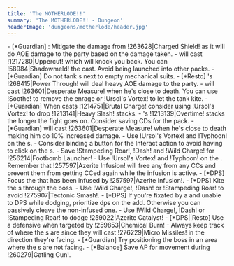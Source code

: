 ```yaml
---
title: 'The MOTHERLODE!!'
summary: 'The MOTHERLODE!! - Dungeon'
headerImage: 'dungeons/motherlode/header.jpg'
---
```


<BossCard title="Trash">
- [*Guardian] <Wowhead type="npc" id="136139"/>: Mitigate the damage from !263628|Charged Shield! as it will do AOE damage to the party based on the damage taken.
- <Wowhead type="npc" id="130435"/> will cast !1217280|Uppercut! which will knock you back. You can !58984|Shadowmeld! the cast. Avoid being launched into other packs. 
- [*Guardian] Do not tank <Wowhead type="npc" id="130488"/>s next to empty mechanical suits.
- [*Resto] <Wowhead type="npc" id="136643"/>'s !268415|Power Through! will deal heavy AOE damage to the party.
- <Wowhead type="npc" id="134012"/> will cast !263601|Desperate Measure! when he's close to death. You can use !Soothe! to remove the enrage or !Ursol's Vortex! to let the tank kite.
- [*Guardian] When <Wowhead type="npc" id="134012"/> casts !1214751|Brutal Charge! consider using !Ursol's Vortex! to drop !1213141|Heavy Slash! stacks.
- <Wowhead type="npc" id="134012"/>'s !1213139|Overtime! stacks the longer the fight goes on. Consider saving CDs for the pack.
- [*Guardian] <Wowhead type="npc" id="134012"/> will cast !263601|Desperate Measure! when he's close to death making him do 10% increased damage. 
- Use !Ursol's Vortex! and !Typhoon! on the <Wowhead type="npc" id="133482"/>s.
</BossCard>

<BossCard title="Coin-Operated Crowd Pummeler" id="139904">
- Consider binding a button for the Interact action to avoid having to click on the <Wowhead type="npc" id="129246"/>s.
- Save !Stampeding Roar!, !Dash! and !Wild Charge! for !256214|Footbomb Launcher!
</BossCard>

<BossCard title="Azerokk" id="129227">
- Use !Ursol's Vortex! and !Typhoon! on the <Wowhead type="npc" id="129802"/>. Remember that !257597|Azerite Infusion! will free any <Wowhead type="npc" id="129802"/> from any CCs and prevent them from getting CCed again while the infusion is active.
- [*DPS] Focus the <Wowhead type="npc" id="129802"/> that has been infused by !257597|Azerite Infusion!.
- [*DPS] Kite the <Wowhead type="npc" id="129802"/>s through the boss.
- Use !Wild Charge!, !Dash! or !Stampeding Roar! to avoid !275907|Tectonic Smash!.
- [*DPS] If you're fixated by a <Wowhead type="npc" id="129802"/> and unable to DPS while dodging, prioritize dps on the add. Otherwise you can passively cleave the non-infused one.
</BossCard>

<BossCard title="Rixxa Fluxflame" id="139273">
- Use !Wild Charge!, !Dash! or !Stampeding Roar! to dodge !259022|Azerite Catalyst!
- [*DPS||Resto] Use a defensive when targeted by !259853|Chemical Burn!
</BossCard>

<BossCard title="Mogul Razdunk" id="131227">
- Always keep track of where the <Wowhead type="npc" id="141303"/>s are since they will cast !276229|Micro Missiles! in the direction they're facing.
- [*Guardian] Try positioning the boss in an area where the <Wowhead type="npc" id="141303"/>s are not facing.
- [*Balance] Save AP for movement during !260279|Gatling Gun!.
</BossCard>
